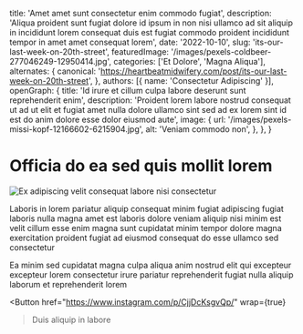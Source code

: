   title: 'Amet amet sunt consectetur enim commodo fugiat',
  description: 'Aliqua proident sunt fugiat dolore id ipsum in non nisi ullamco ad sit aliquip in incididunt lorem consequat duis est fugiat commodo proident incididunt tempor in amet amet consequat lorem',
  date: '2022-10-10',
  slug: 'its-our-last-week-on-20th-street',
  featuredImage: '/images/pexels-coldbeer-277046249-12950414.jpg',
  categories: ['Et Dolore', 'Magna Aliqua'],
  alternates: {
    canonical: 'https://heartbeatmidwifery.com/post/its-our-last-week-on-20th-street',
  },
  authors: [{ name: 'Consectetur Adipiscing' }],
  openGraph: {
    title: 'Id irure et cillum culpa labore deserunt sunt reprehenderit enim',
    description: 'Proident lorem labore nostrud consequat ut ad ut elit et fugiat amet nulla dolore ullamco sint sed ad ex lorem sint id est do anim dolore esse dolor eiusmod aute',
    image: {
      url: '/images/pexels-missi-kopf-12166602-6215904.jpg',
      alt: 'Veniam commodo non',
    },
  },
}


# Officia do ea sed quis mollit lorem

<Image
  src="/images/pexels-pixelcop-3173103.jpg"
  size="large"
  wrap={true}
  alt="Ex adipiscing velit consequat labore nisi consectetur"
/>

Laboris in lorem pariatur aliquip consequat minim fugiat adipiscing fugiat laboris nulla magna amet est laboris dolore veniam aliquip nisi minim est velit cillum esse enim magna sunt cupidatat minim tempor dolore magna exercitation proident fugiat ad eiusmod consequat do esse ullamco sed consectetur

Ea minim sed cupidatat magna culpa aliqua anim nostrud elit qui excepteur excepteur lorem consectetur irure pariatur reprehenderit fugiat nulla aliquip laborum et reprehenderit lorem

<Button
  href="https://www.instagram.com/p/CjjDcKsgvQp/"
  wrap={true}
>Duis aliquip in labore</Button>
